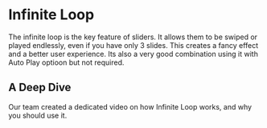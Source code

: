 
# Infinite Loop

The infinite loop is the key feature of sliders. It allows them to be swiped or played endlessly, even if you have only 3 slides. This creates a fancy effect and a better user experience. Its also a very good combination using it with Auto Play optioon but not required.

## A Deep Dive

Our team created a dedicated video on how Infinite Loop works, and why you should use it.

<YouTubeEmbed url="https://www.youtube.com/embed/sWRUzxINCoA?si=h-Cr9oGrFP317PQH" title="" />